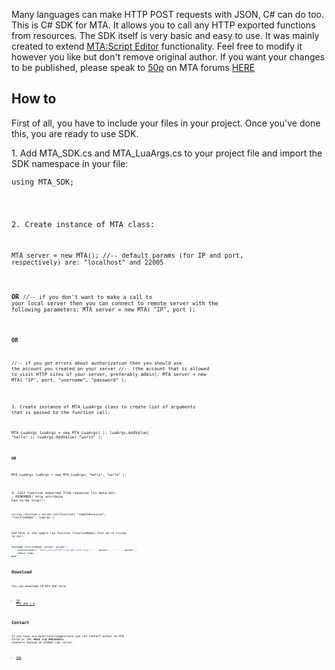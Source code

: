 
Many languages can make HTTP POST requests with JSON, C# can do too. This is C# SDK for MTA. It allows you to call any HTTP exported functions from resources. The SDK itself is very basic and easy to use. It was mainly created to extend [[/MTASE.md|MTA:Script Editor]] functionality. Feel free to modify it however you like but don't remove original author. If you want your changes to be published, please speak to [[/User:50p.md|50p]] on MTA forums [http://forum.multitheftauto.com/memberlist.php?mode=viewprofile&u=19953 HERE]


==How to==
First of all, you have to include your files in your project. Once you've done this, you are ready to use SDK.

1. Add MTA_SDK.cs and MTA_LuaArgs.cs to your project file and import the SDK namespace in your file:

<code>using MTA_SDK;</syntaxhighlight>


2. Create instance of MTA class:

<code>MTA server = new MTA();	//-- default params (for IP and port, respectively) are: "localhost" and 22005</syntaxhighlight>

'''OR'''
<code>//-- if you don't want to make a call to your local server then you can connect to remote server with the following parameters:
MTA server = new MTA( "IP", port );</syntaxhighlight>

'''OR'''

<code>//-- if you get errors about authorization then you should use the account you created on your server 
//-- (the account that is allowed to visit HTTP sites of your server, preferably admin):
MTA server = new MTA( "IP", port, "username", "password" );</syntaxhighlight>


3. Create instance of MTA_LuaArgs class to create list of arguments that is passed to the function call:

<code>MTA_LuaArgs luaArgs = new MTA_LuaArgs( );
luaArgs.AddValue( "hello" );
luaArgs.AddValue( "world" );</syntaxhighlight>

'''OR'''

<code>MTA_LuaArgs luaArgs = new MTA_LuaArgs( "hello", "world" );</syntaxhighlight>


4. Call function exported from resource (in meta.xml: <export function="functionName" http="true" />, REMEMBER! http attribute has to be true!):

<code>string returned = server.CallFunction( "sampleResource", "functionName", luaArgs );</syntaxhighlight>


And here is the sample Lua function (functionName) that we're trying to call:

<syntaxhighlight lang="lua">
function functionName( param1, param2 )
	outputChatBox( "Function called from SDK with args: " .. param1 .. ", " .. param2 );
	return true;
end
</syntaxhighlight>

==Download==
You can download C# MTA SDK here:
*[https://drive.google.com/file/d/0B4oc9Fbk4CkUelRrQWVqdmZ3ZDg/view?usp=sharing C# MTA SDK 1.0]

==Contact==
If you have any questions/suggestions you can contact author on MTA forum or IRC '''#mta''' and '''#mtatools''' channels hosted on GTANet.com server.
*[http://forum.multitheftauto.com/memberlist.php?mode=viewprofile&u=19953 50p]